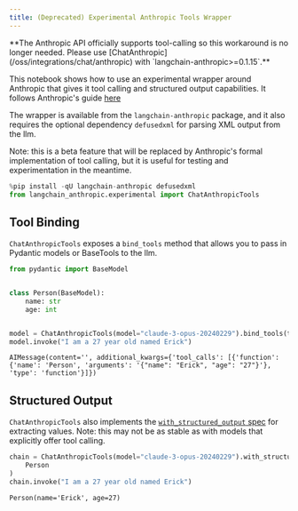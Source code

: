 ```yaml
---
title: (Deprecated) Experimental Anthropic Tools Wrapper
---
```


<Warning>
**The Anthropic API officially supports tool-calling so this workaround is no longer needed. Please use [ChatAnthropic](/oss/integrations/chat/anthropic) with `langchain-anthropic>=0.1.15`.**

</Warning>

This notebook shows how to use an experimental wrapper around Anthropic that gives it tool calling and structured output capabilities. It follows Anthropic's guide [here](https://docs.anthropic.com/claude/docs/functions-external-tools)

The wrapper is available from the `langchain-anthropic` package, and it also requires the optional dependency `defusedxml` for parsing XML output from the llm.

Note: this is a beta feature that will be replaced by Anthropic's formal implementation of tool calling, but it is useful for testing and experimentation in the meantime.

```python
%pip install -qU langchain-anthropic defusedxml
from langchain_anthropic.experimental import ChatAnthropicTools
```

## Tool Binding

`ChatAnthropicTools` exposes a `bind_tools` method that allows you to pass in Pydantic models or BaseTools to the llm.

```python
from pydantic import BaseModel


class Person(BaseModel):
    name: str
    age: int


model = ChatAnthropicTools(model="claude-3-opus-20240229").bind_tools(tools=[Person])
model.invoke("I am a 27 year old named Erick")
```

```output
AIMessage(content='', additional_kwargs={'tool_calls': [{'function': {'name': 'Person', 'arguments': '{"name": "Erick", "age": "27"}'}, 'type': 'function'}]})
```

## Structured Output

`ChatAnthropicTools` also implements the [`with_structured_output` spec](/oss/how-to/structured_output) for extracting values. Note: this may not be as stable as with models that explicitly offer tool calling.

```python
chain = ChatAnthropicTools(model="claude-3-opus-20240229").with_structured_output(
    Person
)
chain.invoke("I am a 27 year old named Erick")
```

```output
Person(name='Erick', age=27)
```
